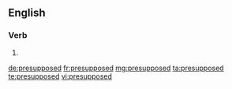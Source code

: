 ==English==

===Verb===
{{head|en|verb form}}

# {{en-past of|presuppose}}

[[de:presupposed]]
[[fr:presupposed]]
[[mg:presupposed]]
[[ta:presupposed]]
[[te:presupposed]]
[[vi:presupposed]]